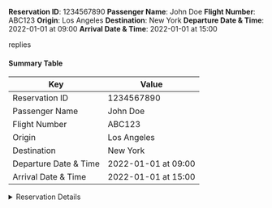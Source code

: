 
**Reservation ID**: 1234567890
**Passenger Name**: John Doe
**Flight Number**: ABC123
**Origin**: Los Angeles
**Destination**: New York
**Departure Date & Time**: 2022-01-01 at 09:00
**Arrival Date & Time**: 2022-01-01 at 15:00

<el-badge value="hot" class="item">
    <el-button>replies</el-button>
</el-badge>


#### Summary Table

| Key | Value |
| ------------- | ------------- |
| Reservation ID | 1234567890 |
| Passenger Name | John Doe |
| Flight Number | ABC123 |
| Origin | Los Angeles |
| Destination | New York |
| Departure Date & Time | 2022-01-01 at 09:00 |
| Arrival Date & Time | 2022-01-01 at 15:00 |

<details>
<summary>Reservation Details</summary>
The reservation is confirmed for John Doe on flight ABC123, departing from Los Angeles on Jan 1, 2022, at 09:00 AM and arriving at New York on the same day at 03:00 PM.
</details>

